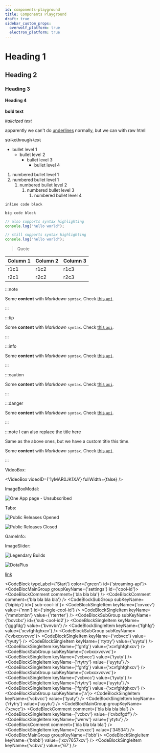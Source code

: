 ```yaml
---
id: components-playground
title: Components Playground
draft: true
sidebar_custom_props:
  overwolf_platform: true
  electron_platform: true
---
```


# Heading 1

## Heading 2

### Heading 3

#### Heading 4

**bold text**

*italicized text*

apparently we can't do <ins>underlines</ins> normally, but we can with raw html

~~strikethrough text~~

- bullet level 1
    - bullet level 2
        - bullet level 3
            - bullet level 4

1. numbered bullet level 1
2. numbered bullet level 1
    1. numbered bullet level 2
        1. numbered bullet level 3
            1. numbered bullet level 4

`inline code block`

```
big code block
```

```js
// also supports syntax highlighting
console.log("hello world");
```

```js title="code blocks can also have titles woooow"
// still supports syntax highlighting
console.log("hello world");
```

> Quote

Column 1   | Column 2              | Column 3                                                                |
---------- | ----------------------| ----------------------------------------------------------------------- |
r1c1       | r1c2                  | r1c3                                                                    |
r2c1       | r2c2                  | r2c3                                                                    |


:::note

Some **content** with _Markdown_ `syntax`. Check [this `api`](#).

:::

:::tip

Some **content** with _Markdown_ `syntax`. Check [this `api`](#).

:::

:::info

Some **content** with _Markdown_ `syntax`. Check [this `api`](#).

:::

:::caution

Some **content** with _Markdown_ `syntax`. Check [this `api`](#).

:::

:::danger

Some **content** with _Markdown_ `syntax`. Check [this `api`](#).

:::

:::note I can also replace the title here

Same as the above ones, but we have a custom title this time.

Some **content** with _Markdown_ `syntax`. Check [this `api`](#).

:::

VideoBox:

<VideoBox videoID={'1yMAR0JK1XA'} fullWidth={false} />

ImageBoxModal:

<ImageBoxModal>
  <img src={require('/assets/subs-user-flow/one-app.jpg').default} alt="One App page - Unsubscribed" />
</ImageBoxModal>

Tabs:

<Tabs>
<TabItem value="opened" label="Opened" default>

![Public Releases Opened](/assets/tools/developers-console/all-applications/release-management/public-releases-open.jpg)

</TabItem>
<TabItem value="closed" label="Closed">

![Public Releases Closed](/assets/tools/developers-console/all-applications/release-management/public-releases-closed.jpg)

</TabItem>
</Tabs>

GameInfo:

<GameInfo gameID={21566} showCompliance={true} showDocs={false}/>

ImageSlider:

<ImageSlider>

![Legendary Builds](/assets/lb-400x300.png)

![DotaPlus](/assets/dota-2-400x300.png)

</ImageSlider>

[link](#streaming-api-settings-sg-bcvcbc)



<CodeBlock typeLabel={'Start'} color={'green'} id={'streaming-api'}>
  <CodeBlocMainGroup groupKeyName={'settings'} id={'cool-id'}>
    <CodeBlockComment comment={'bla bla bla'} />
    <CodeBlockComment comment={'bla bla bla bla'} />
    <CodeBlockSubGroup subKeyName={'bipbip'}  id={'sub-cool-id'}>
      <CodeBlockSingleItem keyName={'cxvxcv'} value={'nnn'} id={'single-cool-id'} />
      <CodeBlockSingleItem keyName={'mmnbmbn'} value={'rterrter'} />
      <CodeBlockSubGroup subKeyName={'bcvcbc'} id={'sub-cool-id2'}>
        <CodeBlockSingleItem keyName={'gggfdg'} value={'bvnvbn'} />
        <CodeBlockSingleItem keyName={'fghfg'} value={'xcvfghfghxcv'} />
        <CodeBlockSubGroup subKeyName={'cvbxcxvcvvc'}>
          <CodeBlockSingleItem keyName={'vcbvcc'} value={'tyuty'} />
          <CodeBlockSingleItem keyName={'rtytry'} value={'uyytu'} />
          <CodeBlockSingleItem keyName={'fghfg'} value={'xcvfghfghxcv'} />
          <CodeBlockSubGroup subKeyName={'cvbxcxvcvvc'}>
            <CodeBlockSingleItem keyName={'vcbvcc'} value={'tyuty'} />
            <CodeBlockSingleItem keyName={'rtytry'} value={'uyytu'} />
            <CodeBlockSingleItem keyName={'fghfg'} value={'xcvfghfghxcv'} />
            <CodeBlockSubGroup subKeyName={'cvbxcxvcvvc'}>
              <CodeBlockSingleItem keyName={'vcbvcc'} value={'tyuty'} />
              <CodeBlockSingleItem keyName={'rtytry'} value={'uyytu'} />
              <CodeBlockSingleItem keyName={'fghfg'} value={'xcvfghfghxcv'} />
              <CodeBlockSubGroup subKeyName={'a'}>
                <CodeBlockSingleItem keyName={'vcbvcc'} value={'tyuty'} />
                <CodeBlockSingleItem keyName={'rtytry'} value={'uyytu'} />
              </CodeBlockSubGroup>
            </CodeBlockSubGroup>
          </CodeBlockSubGroup>
        </CodeBlockSubGroup>
      </CodeBlockSubGroup>
    </CodeBlockSubGroup>
  </CodeBlocMainGroup>
  <CodeBlocMainGroup groupKeyName={'xcvcc'}>
    <CodeBlockComment comment={'bla bla bla bla'} />
    <CodeBlockSingleItem keyName={'vcbcv'} value={'cvbdfgdf'} />
    <CodeBlockSingleItem keyName={'werw'} value={'ytytu'} />
    <CodeBlockComment comment={'bla bla bla bla'} />
    <CodeBlockSingleItem keyName={'xcvxcc'} value={'34534'} />
  </CodeBlocMainGroup>
    <CodeBlocMainGroup groupKeyName={'bbb'}>
      <CodeBlockSingleItem keyName={'bnbb'} value={'xcv7657xcv'} />
      <CodeBlockSingleItem keyName={'vcbvc'} value={'67'} />
  </CodeBlocMainGroup>
</CodeBlock>
